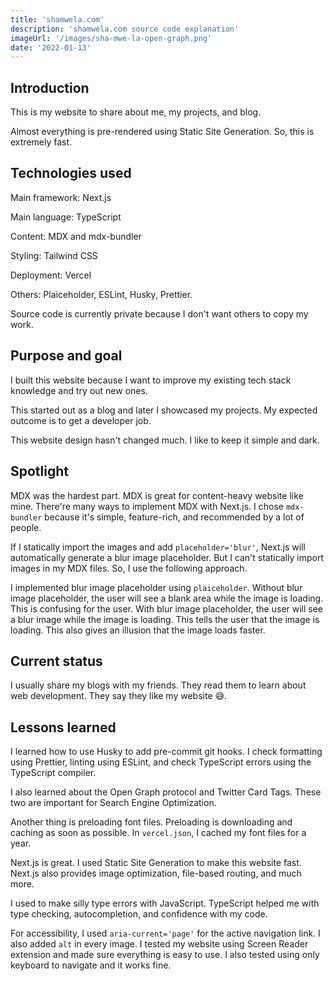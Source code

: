 ```yaml
---
title: 'shamwela.com'
description: 'shamwela.com source code explanation'
imageUrl: '/images/sha-mwe-la-open-graph.png'
date: '2022-01-13'
---
```


## Introduction

This is my website to share about me, my projects, and blog.

Almost everything is pre-rendered using Static Site Generation. So, this is extremely fast.

## Technologies used

Main framework: Next.js

Main language: TypeScript

Content: MDX and mdx-bundler

Styling: Tailwind CSS

Deployment: Vercel

Others: Plaiceholder, ESLint, Husky, Prettier.

Source code is currently private because I don't want others to copy my work.

## Purpose and goal

I built this website because I want to improve my existing tech stack knowledge and try out new ones.

This started out as a blog and later I showcased my projects. My expected outcome is to get a developer job.

This website design hasn't changed much. I like to keep it simple and dark.

## Spotlight

MDX was the hardest part. MDX is great for content-heavy website like mine. There're many ways to implement MDX with Next.js. I chose `mdx-bundler` because it's simple, feature-rich, and recommended by a lot of people.

If I statically import the images and add `placeholder='blur'`, Next.js will automatically generate a blur image placeholder. But I can't statically import images in my MDX files. So, I use the following approach.

I implemented blur image placeholder using `plaiceholder`. Without blur image placeholder, the user will see a blank area while the image is loading. This is confusing for the user. With blur image placeholder, the user will see a blur image while the image is loading. This tells the user that the image is loading. This also gives an illusion that the image loads faster.

## Current status

I usually share my blogs with my friends. They read them to learn about web development. They say they like my website 😅.

## Lessons learned

I learned how to use Husky to add pre-commit git hooks. I check formatting using Prettier, linting using ESLint, and check TypeScript errors using the TypeScript compiler.

I also learned about the Open Graph protocol and Twitter Card Tags. These two are important for Search Engine Optimization.

Another thing is preloading font files. Preloading is downloading and caching as soon as possible. In `vercel.json`, I cached my font files for a year.

Next.js is great. I used Static Site Generation to make this website fast. Next.js also provides image optimization, file-based routing, and much more.

I used to make silly type errors with JavaScript. TypeScript helped me with type checking, autocompletion, and confidence with my code.

For accessibility, I used `aria-current='page'` for the active navigation link. I also added `alt` in every image. I tested my website using Screen Reader extension and made sure everything is easy to use. I also tested using only keyboard to navigate and it works fine.
